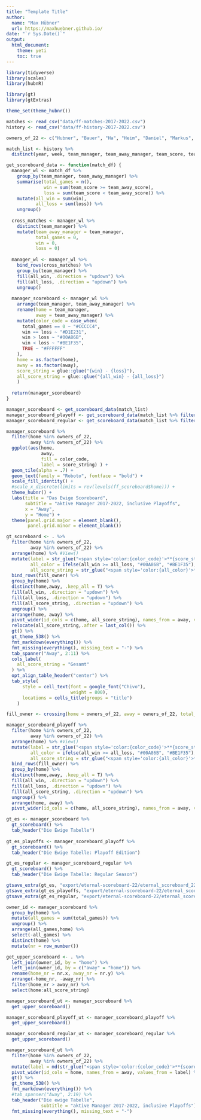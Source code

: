 ```yaml
---
title: "Template Title"
author: 
  name: "Max Hübner"
  url: https://maxhuebner.github.io/
date: "`r Sys.Date()`"
output:
  html_document:
    theme: yeti
    toc: true
---
```


```r
library(tidyverse)
library(scales)
library(hubnR)

library(gt)
library(gtExtras)

theme_set(theme_hubnr())
```

```r
matches <- read_csv("data/ff-matches-2017-2022.csv")
history <- read_csv("data/ff-history-2017-2022.csv")
```

```r
owners_of_22 <- c("Hubner", "Bauer", "Ha", "Heim", "Daniel", "Markus", "Patrick", "Speasy", "Stumpf", "Marc")
```

```r
match_list <- history %>% 
  distinct(year, week, team_manager, team_away_manager, team_score, team_away_score, is_playoff_match)
```

```r
get_scoreboard_data <- function(match_df) {
  manager_wl <- match_df %>% 
    group_by(team_manager, team_away_manager) %>% 
    summarise(total_games = n(),
              win = sum(team_score >= team_away_score),
              loss = sum(team_score < team_away_score)) %>% 
    mutate(all_win = sum(win),
           all_loss = sum(loss)) %>% 
    ungroup()
  
  cross_matches <- manager_wl %>% 
    distinct(team_manager) %>% 
    mutate(team_away_manager = team_manager,
           total_games = 0,
           win = 0,
           loss = 0) 
  
  manager_wl <- manager_wl %>% 
    bind_rows(cross_matches) %>% 
    group_by(team_manager) %>% 
    fill(all_win, .direction = "updown") %>% 
    fill(all_loss, .direction = "updown") %>% 
    ungroup()
  
  manager_scoreboard <- manager_wl %>% 
    arrange(team_manager, team_away_manager) %>% 
    rename(home = team_manager,
           away = team_away_manager) %>% 
    mutate(color_code = case_when(
      total_games == 0 ~ "#CCCCC4",
      win == loss ~ "#D1E231",
      win > loss ~ "#00A86B", 
      win < loss ~ "#BE1F35",
      TRUE ~ "#FFFFFF"
    ),
    home = as.factor(home),
    away = as.factor(away),
    score_string = glue::glue("{win} - {loss}"),
    all_score_string = glue::glue("{all_win} - {all_loss}")
    )
  
  return(manager_scoreboard)
}
```

```r
manager_scoreboard <- get_scoreboard_data(match_list)
manager_scoreboard_playoff <- get_scoreboard_data(match_list %>% filter(is_playoff_match))
manager_scoreboard_regular <- get_scoreboard_data(match_list %>% filter(!is_playoff_match))
```

```r
manager_scoreboard %>% 
  filter(home %in% owners_of_22,
         away %in% owners_of_22) %>% 
  ggplot(aes(home,
             away,
             fill = color_code,
             label = score_string) ) +
  geom_tile(alpha = .7) +
  geom_text(family = "Roboto", fontface = "bold") +
  scale_fill_identity() + 
  #scale_x_discrete(limits = rev(levels(ff_scoreboard$home))) +
  theme_hubnr() + 
  labs(title = "Das Ewige Scoreboard",
       subtitle = "aktive Manager 2017-2022, inclusive Playoffs",
       x = "Away",
       y = "Home") + 
  theme(panel.grid.major = element_blank(),
        panel.grid.minor = element_blank())
```

```r
gt_scoreboard <- . %>% 
  filter(home %in% owners_of_22,
         away %in% owners_of_22) %>% 
  arrange(home) %>% #View()
  mutate(label = str_glue("<span style='color:{color_code}'>**{score_string}**</span>"),
         all_color = ifelse(all_win >= all_loss, "#00A86B", "#BE1F35"),
         all_score_string = str_glue("<span style='color:{all_color}'>**{all_score_string}**</span>")) %>% 
  bind_rows(fill_owner) %>% 
  group_by(home) %>% 
  distinct(home,away, .keep_all = T) %>% 
  fill(all_win, .direction = "updown") %>% 
  fill(all_loss, .direction = "updown") %>% 
  fill(all_score_string, .direction = "updown") %>% 
  ungroup() %>% 
  arrange(home, away) %>%
  pivot_wider(id_cols = c(home, all_score_string), names_from = away, values_from = label) %>% 
  relocate(all_score_string,.after = last_col()) %>% 
  gt() %>% 
  gt_theme_538() %>% 
  fmt_markdown(everything()) %>% 
  fmt_missing(everything(), missing_text = "-") %>% 
  tab_spanner("Away", 2:11) %>% 
  cols_label(
    all_score_string = "Gesamt"
  ) %>% 
  opt_align_table_header("center") %>% 
  tab_style(
      style = cell_text(font = google_font("Chivo"),
                        weight = 800),
      locations = cells_title(groups = "title")
    )
```

```r
fill_owner <- crossing(home = owners_of_22, away = owners_of_22, total_games = 0, win = 0, loss = 0, label = NA)

manager_scoreboard_playoff %>% 
  filter(home %in% owners_of_22,
         away %in% owners_of_22) %>% 
  arrange(home) %>% #View()
  mutate(label = str_glue("<span style='color:{color_code}'>**{score_string}**</span>"),
         all_color = ifelse(all_win >= all_loss, "#00A86B", "#BE1F35"),
         all_score_string = str_glue("<span style='color:{all_color}'>**{all_score_string}**</span>")) %>% 
  bind_rows(fill_owner) %>% 
  group_by(home) %>% 
  distinct(home,away, .keep_all = T) %>% 
  fill(all_win, .direction = "updown") %>% 
  fill(all_loss, .direction = "updown") %>% 
  fill(all_score_string, .direction = "updown") %>% 
  ungroup() %>% 
  arrange(home, away) %>%
  pivot_wider(id_cols = c(home, all_score_string), names_from = away, values_from = label) %>% View()
```


```r
gt_es <- manager_scoreboard %>% 
  gt_scoreboard() %>% 
  tab_header("Die Ewige Tabelle")
  
gt_es_playoffs <- manager_scoreboard_playoff %>% 
  gt_scoreboard() %>% 
  tab_header("Die Ewige Tabelle: Playoff Edition")

gt_es_regular <- manager_scoreboard_regular %>% 
  gt_scoreboard() %>% 
  tab_header("Die Ewige Tabelle: Regular Season")
```

```r
gtsave_extra(gt_es, "export/eternal-scoreboard-22/eternal_scoreboard_22.png", expand = 0, zoom = 5)
gtsave_extra(gt_es_playoffs, "export/eternal-scoreboard-22/eternal_scoreboard_playoffs_22.png", expand = 0, zoom = 5)
gtsave_extra(gt_es_regular, "export/eternal-scoreboard-22/eternal_scoreboard_regular_22.png", expand = 0, zoom = 5)
```


```r
owner_id <- manager_scoreboard %>%
  group_by(home) %>% 
  mutate(all_games = sum(total_games)) %>% 
  ungroup() %>% 
  arrange(all_games,home) %>% 
  select(-all_games) %>% 
  distinct(home) %>% 
  mutate(nr = row_number())

get_upper_scoreboard <- . %>% 
  left_join(owner_id, by = "home") %>% 
  left_join(owner_id, by = c("away" = "home")) %>% 
  rename(home_nr = nr.x, away_nr = nr.y) %>% 
  arrange(-home_nr, -away_nr) %>% 
  filter(home_nr > away_nr) %>% 
  select(home:all_score_string)

manager_scoreboard_ut <- manager_scoreboard %>% 
  get_upper_scoreboard()

manager_scoreboard_playoff_ut <- manager_scoreboard_playoff %>% 
  get_upper_scoreboard()

manager_scoreboard_regular_ut <- manager_scoreboard_regular %>% 
  get_upper_scoreboard()
```


```r
manager_scoreboard_ut %>% 
  filter(home %in% owners_of_22,
         away %in% owners_of_22) %>% 
  mutate(label = md(str_glue("<span style='color:{color_code}'>**{score_string}**</span>"))) %>% 
  pivot_wider(id_cols = home, names_from = away, values_from = label) %>% 
  gt() %>% 
  gt_theme_538() %>% 
  fmt_markdown(everything()) %>% 
  #tab_spanner("Away", 2:19) %>% 
  tab_header("Die ewige Tabelle",
             subtitle = "aktive Manager 2017-2022, inclusive Playoffs") %>% 
  fmt_missing(everything(), missing_text = "-")
```





